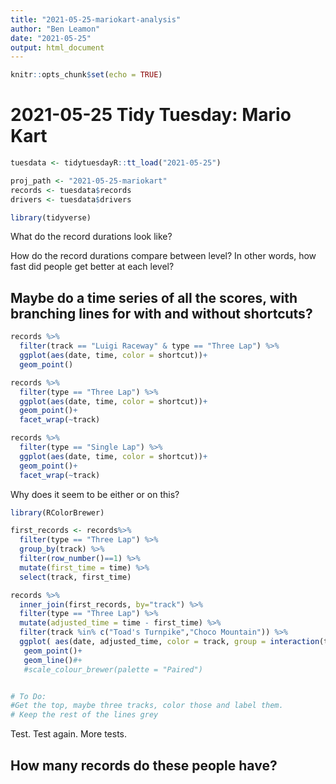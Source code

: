 ```yaml
---
title: "2021-05-25-mariokart-analysis"
author: "Ben Leamon"
date: "2021-05-25"
output: html_document
---
```


```r
knitr::opts_chunk$set(echo = TRUE)
```


# 2021-05-25 Tidy Tuesday: Mario Kart
```r
tuesdata <- tidytuesdayR::tt_load("2021-05-25")
```

```r
proj_path <- "2021-05-25-mariokart"
records <- tuesdata$records
drivers <- tuesdata$drivers 
```

```r
library(tidyverse)
```


What do the record durations look like? 

How do the record durations compare between level? In other words, how fast did people get better at each level? 

## Maybe do a time series of all the scores, with branching lines for with and without shortcuts? 
```r
records %>%
  filter(track == "Luigi Raceway" & type == "Three Lap") %>%
  ggplot(aes(date, time, color = shortcut))+
  geom_point()
```

```r
records %>%
  filter(type == "Three Lap") %>%
  ggplot(aes(date, time, color = shortcut))+
  geom_point()+
  facet_wrap(~track)
```

```r
records %>%
  filter(type == "Single Lap") %>%
  ggplot(aes(date, time, color = shortcut))+
  geom_point()+
  facet_wrap(~track)
```
Why does it seem to be either or on this? 
```r
library(RColorBrewer)
```

```r
first_records <- records%>%
  filter(type == "Three Lap") %>%
  group_by(track) %>%
  filter(row_number()==1) %>%
  mutate(first_time = time) %>%
  select(track, first_time)

records %>%
  inner_join(first_records, by="track") %>%
  filter(type == "Three Lap") %>%
  mutate(adjusted_time = time - first_time) %>%
  filter(track %in% c("Toad's Turnpike","Choco Mountain")) %>%
  ggplot( aes(date, adjusted_time, color = track, group = interaction(track, shortcut))) +
   geom_point()+
   geom_line()#+
   #scale_colour_brewer(palette = "Paired")


# To Do: 
#Get the top, maybe three tracks, color those and label them. 
# Keep the rest of the lines grey 
```

Test.  Test again. More tests. 

## How many records do these people have? 


